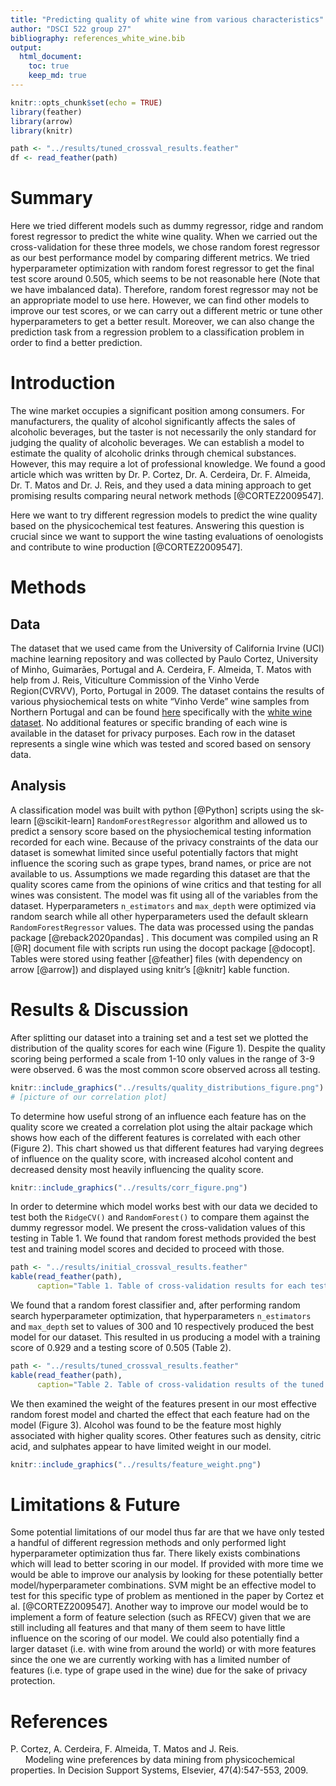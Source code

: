 ```yaml
---
title: "Predicting quality of white wine from various characteristics"
author: "DSCI 522 group 27"
bibliography: references_white_wine.bib
output: 
  html_document:
    toc: true
    keep_md: true
---
```


```r
knitr::opts_chunk$set(echo = TRUE)
library(feather)
library(arrow)
library(knitr)

path <- "../results/tuned_crossval_results.feather"
df <- read_feather(path)
```

# **Summary**

Here we tried different models such as dummy regressor, ridge and random forest regressor to predict the white wine quality. When we carried out the cross-validation for these three models, we chose random forest regressor as our best performance model by comparing different metrics. We tried hyperparameter optimization with random forest regressor to get the final test score around 0.505, which seems to be not reasonable here (Note that we have imbalanced data). Therefore, random forest regressor may not be an appropriate model to use here. However, we can find other models to improve our test scores, or we can carry out a different metric or tune other hyperparameters to get a better result. Moreover, we can also change the prediction task from a regression problem to a classification problem in order to find a better prediction.

# **Introduction**

The wine market occupies a significant position among consumers. For manufacturers, the quality of alcohol significantly affects the sales of alcoholic beverages, but the taster is not necessarily the only standard for judging the quality of alcoholic beverages. We can establish a model to estimate the quality of alcoholic drinks through chemical substances. However, this may require a lot of professional knowledge. We found a good article which was written by Dr. P. Cortez, Dr. A. Cerdeira, Dr. F. Almeida, Dr. T. Matos and Dr. J. Reis, and they used a data mining approach to get promising results comparing neural network methods [@CORTEZ2009547].

Here we want to try different regression models to predict the wine quality based on the physicochemical test features. Answering this question is crucial since we want to support the wine tasting evaluations of oenologists and contribute to wine production [@CORTEZ2009547].

# **Methods**

## **Data**

The dataset that we used came from the University of California Irvine (UCI) machine learning repository and was collected by Paulo Cortez, University of Minho, Guimarães, Portugal and A. Cerdeira, F. Almeida, T. Matos with help from J. Reis, Viticulture Commission of the Vinho Verde Region(CVRVV), Porto, Portugal in 2009. The dataset contains the results of various physiochemical tests on white "Vinho Verde" wine samples from Northern Portugal and can be found [here](https://archive.ics.uci.edu/ml/datasets/wine+quality) specifically with the [white wine dataset](%5Bhttps://archive.ics.uci.edu/ml/machine-learning-databases/wine-quality/winequality-white.csv). No additional features or specific branding of each wine is available in the dataset for privacy purposes. Each row in the dataset represents a single wine which was tested and scored based on sensory data.

## **Analysis**

A classification model was built with python [@Python] scripts using the sk-learn [@scikit-learn] `RandomForestRegressor` algorithm and allowed us to predict a sensory score based on the physiochemical testing information recorded for each wine. Because of the privacy constraints of the data our dataset is somewhat limited since useful potentially factors that might influence the scoring such as grape types, brand names, or price are not available to us. Assumptions we made regarding this dataset are that the quality scores came from the opinions of wine critics and that testing for all wines was consistent. The model was fit using all of the variables from the dataset. Hyperparameters `n_estimators` and `max_depth` were optimized via random search while all other hyperparameters used the default sklearn `RandomForestRegressor` values. The data was processed using the pandas package [@reback2020pandas] . This document was compiled using an R [@R] document file with scripts run using the docopt package [@docopt]. Tables were stored using feather [@feather] files (with dependency on arrow [@arrow]) and displayed using knitr's [@knitr] kable function.

# **Results & Discussion**

After splitting our dataset into a training set and a test set we plotted the distribution of the quality scores for each wine (Figure 1). Despite the quality scoring being performed a scale from 1-10 only values in the range of 3-9 were observed. 6 was the most common score observed across all testing.

```r
knitr::include_graphics("../results/quality_distributions_figure.png")
# [picture of our correlation plot]
```

To determine how useful strong of an influence each feature has on the quality score we created a correlation plot using the altair package which shows how each of the different features is correlated with each other (Figure 2). This chart showed us that different features had varying degrees of influence on the quality score, with increased alcohol content and decreased density most heavily influencing the quality score. 

```r
knitr::include_graphics("../results/corr_figure.png")
```

In order to determine which model works best with our data we decided to test both the `RidgeCV()` and `RandomForest()` to compare them against the dummy regressor model. We present the cross-validation values of this testing in Table 1. We found that random forest methods provided the best test and training model scores and decided to proceed with those.

```r
path <- "../results/initial_crossval_results.feather"
kable(read_feather(path),
      caption="Table 1. Table of cross-validation results for each tested model")
```

We found that a random forest classifier and, after performing random search hyperparameter optimization, that hyperparameters `n_estimators` and `max_depth` set to values of 300 and 10 respectively produced the best model for our dataset. This resulted in us producing a model with a training score of 0.929 and a testing score of 0.505 (Table 2).

```r
path <- "../results/tuned_crossval_results.feather"
kable(read_feather(path),
      caption="Table 2. Table of cross-validation results of the tuned model")
```

We then examined the weight of the features present in our most effective random forest model and charted the effect that each feature had on the model (Figure 3). Alcohol was found to be the feature most highly associated with higher quality scores. Other features such as density, citric acid, and sulphates appear to have limited weight in our model.

```r
knitr::include_graphics("../results/feature_weight.png")
```

# Limitations & Future

Some potential limitations of our model thus far are that we have only tested a handful of different regression methods and only performed light hyperparameter optimization thus far. There likely exists combinations which will lead to better scoring in our model. If provided with more time we would be able to improve our analysis by looking for these potentially better model/hyperparameter combinations. SVM might be an effective model to test for this specific type of problem as mentioned in the paper by Cortez et al. [@CORTEZ2009547]. Another way to improve our model would be to implement a form of feature selection (such as RFECV) given that we are still including all features and that many of them seem to have little influence on the scoring of our model. We could also potentially find a larger dataset (i.e. with wine from around the world) or with more features since the one we are currently working with has a limited number of features (i.e. type of grape used in the wine) due for the sake of privacy protection.

# References

| P. Cortez, A. Cerdeira, F. Almeida, T. Matos and J. Reis.
|       Modeling wine preferences by data mining from physicochemical properties. In Decision Support Systems, Elsevier, 47(4):547-553, 2009.
| 
| 
